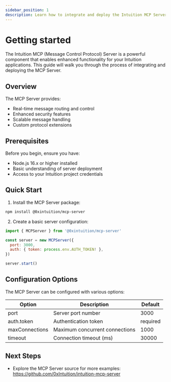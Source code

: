 ```yaml
---
sidebar_position: 1
description: Learn how to integrate and deploy the Intuition MCP Server for enhanced functionality
---
```


# Getting started

The Intuition MCP (Message Control Protocol) Server is a powerful component that enables enhanced functionality for your Intuition applications. This guide will walk you through the process of integrating and deploying the MCP Server.

## Overview

The MCP Server provides:
- Real-time message routing and control
- Enhanced security features
- Scalable message handling
- Custom protocol extensions

## Prerequisites

Before you begin, ensure you have:
- Node.js 16.x or higher installed
- Basic understanding of server deployment
- Access to your Intuition project credentials

## Quick Start

1. Install the MCP Server package:
```bash
npm install @0xintuition/mcp-server
```

2. Create a basic server configuration:
```javascript
import { MCPServer } from '@0xintuition/mcp-server'

const server = new MCPServer({
  port: 3000,
  auth: { token: process.env.AUTH_TOKEN! },
})

server.start()
```

## Configuration Options

The MCP Server can be configured with various options:

| Option | Description | Default |
|--------|-------------|---------|
| port | Server port number | 3000 |
| auth.token | Authentication token | required |
| maxConnections | Maximum concurrent connections | 1000 |
| timeout | Connection timeout (ms) | 30000 |

## Next Steps

- Explore the MCP Server source for more examples: https://github.com/0xIntuition/intuition-mcp-server
